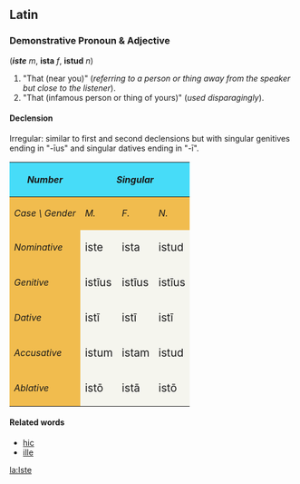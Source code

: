 ==Latin==
===Demonstrative Pronoun & Adjective===
(<i>'''iste'''</i> ''m'', '''ista''' ''f'', '''istud''' ''n'')
# "That (near you)" (''referring to a person or thing away from the speaker but close to the listener'').
# "That (infamous person or thing of yours)" (''used disparagingly'').

====Declension====
Irregular: similar to first and second declensions but with singular genitives ending in "-&#299;us" and singular datives ending in "-&#299;".
{| cellpadding="5" border="1"
!style="background:#47DCF8;"| ''Number''
!style="background:#47DCF8;" colspan=3| ''Singular''
|
!style="background:#47DCF8;" colspan=3| ''Plural''
|-
!style="background:#F1BC4E;"|''Case \ Gender''
!style="background:#F1BC4E;"| ''M.''
!style="background:#F1BC4E;"| ''F.''
!style="background:#F1BC4E;"| ''N.''
|
!style="background:#F1BC4E;"| ''MM.''
!style="background:#F1BC4E;"| ''FF.''
!style="background:#F1BC4E;"| ''NN.''
|-
!style="background:#F1BC4E;"| ''Nominative''
|style="background:#F5F5EE;"| <big>iste
|style="background:#F5F5EE;"| <big>ista
|style="background:#F5F5EE;"| <big>istud
|
|style="background:#F5F5EE;"| <big>ist&#299; 
|style="background:#F5F5EE;"| <big>istae
|style="background:#F5F5EE;"| <big>ista
|-
!style="background:#F1BC4E;"| ''Genitive''
|style="background:#F5F5EE;"| <big>ist&#299;us 
|style="background:#F5F5EE;"| <big>ist&#299;us
|style="background:#F5F5EE;"| <big>ist&#299;us
|
|style="background:#F5F5EE;"| <big>ist&#333;rum  
|style="background:#F5F5EE;"| <big>ist&#257;rum

|style="background:#F5F5EE;"| <big>ist&#333;rum
|-
!style="background:#F1BC4E;"| ''Dative''
|style="background:#F5F5EE;"| <big>ist&#299;
|style="background:#F5F5EE;"| <big>ist&#299;
|style="background:#F5F5EE;"| <big>ist&#299;
|
|style="background:#F5F5EE;"| <big>ist&#299;s
|style="background:#F5F5EE;"| <big>ist&#299;s
|style="background:#F5F5EE;"| <big>ist&#299;s
|-
!style="background:#F1BC4E;"| ''Accusative''
|style="background:#F5F5EE;"| <big>istum 
|style="background:#F5F5EE;"| <big>istam
|style="background:#F5F5EE;"| <big>istud
|
|style="background:#F5F5EE;"| <big>ist&#333;s
|style="background:#F5F5EE;"| <big>ist&#257;s
|style="background:#F5F5EE;"| <big>ista
|-
!style="background:#F1BC4E;"| ''Ablative''
|style="background:#F5F5EE;"| <big>ist&#333;
|style="background:#F5F5EE;"| <big>ist&#257;
|style="background:#F5F5EE;"| <big>ist&#333;
|
|style="background:#F5F5EE;"| <big>ist&#299;s
|style="background:#F5F5EE;"| <big>ist&#299;s
|style="background:#F5F5EE;"| <big>ist&#299;s
|}

====Related words====
*[[hic]]
*[[ille]]

[[la:Iste]]